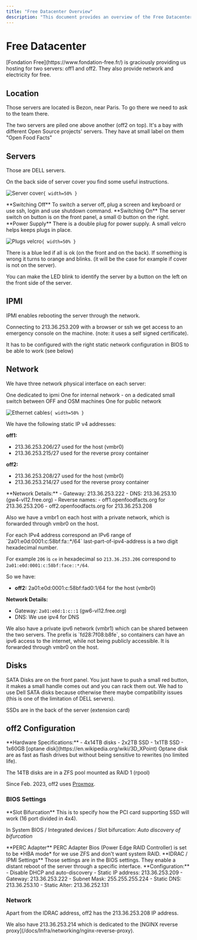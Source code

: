 ```yaml
---
title: "Free Datacenter Overview"
description: "This document provides an overview of the Free Datacenter, hosting off1 and off2 servers. It covers server location, physical access, hardware details, network configuration (IPv4 and IPv6), disk setup, and specific BIOS settings for off2."
---
```



# Free Datacenter

<Callout type="info">
  [Fondation Free](https://www.fondation-free.fr/) is graciously providing us
  hosting for two servers: off1 and off2. They also provide network and
  electricity for free.
</Callout>

## Location

Those servers are located is Bezon, near Paris. To go there we need to ask to the team there.

<Callout type="info">
  The two servers are piled one above another (off2 on top). It's a bay with
  different Open Source projects' servers. They have at small label on them
  "Open Food Facts"
</Callout>

## Servers

Those are DELL servers.

<Callout type="info">
  On the back side of server cover you find some useful instructions.
</Callout>

![Server cover](../img/2023-02-free-dc-instructions-on-server-cover.jpg "Instructions on the server cover")`{ width=50% }`

<Steps>
<Step>
**Switching Off**
To switch a server off, plug a screen and keyboard or use ssh, login and use shutdown command.
</Step>

<Step>
  **Switching On** The server switch on button is on the front panel, a small ⏼
  button on the right.
</Step>

<Step>
**Power Supply**
There is a double plug for power supply. A small velcro helps keeps plugs in place.
</Step>
</Steps>

![Plugs velcro](../img/2023-02-free-dc-plugs-velcro.jpg "A small velcro maintains plugs in place")`{ width=50% }`

<Callout type="info">
There is a blue led if all is ok (on the front and on the back). If something is wrong it turns to orange and blinks. (it will be the case for example if cover is not on the server).

You can make the LED blink to identify the server by a button on the left on the front side of the server.

</Callout>

## IPMI

IPMI enables rebooting the server through the network.

<Callout type="info">
Connecting to 213.36.253.209 with a browser or ssh we get access to an emergency console on the machine. (note: it uses a self signed certificate).

It has to be configured with the right static network configuration in BIOS to be able to work (see below)

</Callout>

## Network

We have three network physical interface on each server:

<Cards>
  <Card title="IPMI Interface">One dedicated to ipmi</Card>
  <Card title="Internal Network">
    One for internal network - on a dedicated small switch between OFF and OSM
    machines
  </Card>
  <Card title="Public Network">One for public network</Card>
</Cards>

![Ethernet cables](../img/2023-02-free-dc-ethernet.jpg "The three eternet cables on the server")`{ width=50% }`

<Tabs>
<Tab value="ipv4" label="IPv4 Configuration">
We have the following static IP v4 addresses:

**off1:**

- 213.36.253.206/27 used for the host (vmbr0)
- 213.36.253.215/27 used for the reverse proxy container

**off2:**

- 213.36.253.208/27 used for the host (vmbr0)
- 213.36.253.214/27 used for the reverse proxy container

<Callout type="info">
  **Network Details:** - Gateway: 213.36.253.222 - DNS: 213.36.253.10
  (gw4-vl12.free.org) - Reverse names: - off1.openfoodfacts.org for
  213.36.253.206 - off2.openfoodfacts.org for 213.36.253.208
</Callout>

Also we have a vmbr1 on each host with a private network, which is forwarded through vmbr0 on the host.

</Tab>

<Tab value="ipv6" label="IPv6 Configuration">
<Callout type="info">
For each IPv4 address correspond an IPv6 range of `2a01:e0d:0001:c:58bf:fa<last-part-of-ipv4-address>::*/64`
last-part-of-ipv4-address is a two digit hexadecimal number.
</Callout>

For example `206` is `ce` in hexadecimal so `213.36.253.206` correspond to `2a01:e0d:0001:c:58bf:face::*/64`.

So we have:

- **off2:** 2a01:e0d:0001:c:58bf:fad0:1/64 for the host (vmbr0)

**Network Details:**

- Gateway: `2a01:e0d:1:c::1` (gw6-vl12.free.org)
- DNS: We use ipv4 for DNS

<Callout type="info">
We also have a private ipv6 network (vmbr1) which can be shared between the two servers. The prefix is `fd28:7f08:b8fe`, so containers can have an ipv6 access to the internet, while not being publicly accessible. It is forwarded through vmbr0 on the host.
</Callout>
</Tab>
</Tabs>

## Disks

<Callout type="info">
  SATA Disks are on the front panel. You just have to push a small red button,
  it makes a small handle comes out and you can rack them out.
</Callout>

<Callout type="warning">
  We had to use Dell SATA disks because otherwise there maybe compatibility
  issues (this is one of the limitation of DELL servers).
</Callout>

SSDs are in the back of the server (extension card)

## off2 Configuration

<Card title="off2.openfoodfacts.org">
  **Hardware Specifications:** - 4x14TB disks - 2x2TB SSD - 1x1TB SSD - 1x60GB
  [optane disk](https://en.wikipedia.org/wiki/3D_XPoint)
</Card>

<Callout type="info">
Optane disk are as fast as flash drives but without being sensitive to rewrites (no limited life).

The 14TB disks are in a ZFS pool mounted as RAID 1 (rpool)

</Callout>

Since Feb. 2023, off2 uses [Proxmox](/docs/Infra/virtualization/proxmox).

### BIOS Settings

<Steps>
<Step>
**Slot Bifurcation**
This is to specify how the PCI card supporting SSD will work (16 port divided in 4x4).

In System BIOS / Integrated devices / Slot bifurcation: _Auto discovery of bifurcation_

</Step>

<Step>
  **PERC Adapter** PERC Adapter Bios (Power Edge RAID Controller) is set to be
  *HBA mode* for we use ZFS and don't want system RAID.
</Step>

<Step>
**IDRAC / IPMI Settings**
Those settings are in the BIOS settings. They enable a distant reboot of the server through a specific interface.

<Callout type="info">
**Configuration:**
- Disable DHCP and auto-discovery
- Static IP address: 213.36.253.209
- Gateway: 213.36.253.222
- Subnet Mask: 255.255.255.224
- Static DNS: 213.36.253.10
- Static Alter: 213.36.252.131
</Callout>
</Step>
</Steps>

### Network

Apart from the IDRAC address, off2 has the 213.36.253.208 IP address.

<Callout type="info">
  We also have 213.36.253.214 which is dedicated to the [NGINX reverse
  proxy](/docs/Infra/networking/nginx-reverse-proxy).
</Callout>

